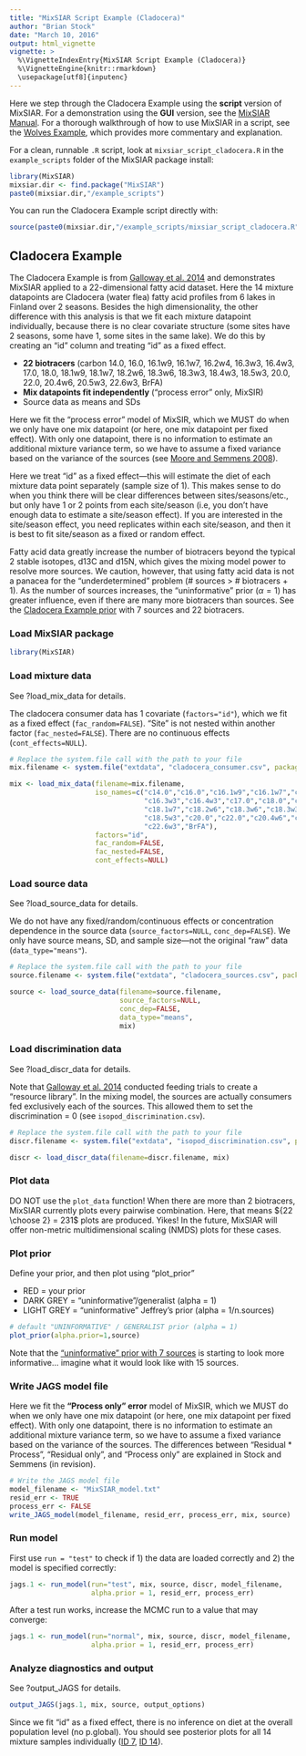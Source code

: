 ```yaml
---
title: "MixSIAR Script Example (Cladocera)"
author: "Brian Stock"
date: "March 10, 2016"
output: html_vignette
vignette: >
  %\VignetteIndexEntry{MixSIAR Script Example (Cladocera)}
  %\VignetteEngine{knitr::rmarkdown}
  \usepackage[utf8]{inputenc} 
---
```


Here we step through the Cladocera Example using the **script** version of MixSIAR. For a demonstration using the **GUI** version, see the [MixSIAR Manual](https://github.com/brianstock/MixSIAR/blob/master/inst/mixsiar_manual_3.1.pdf). For a thorough walkthrough of how to use MixSIAR in a script, see the [Wolves Example](http://htmlpreview.github.com/?https://github.com/brianstock/MixSIAR/blob/master/inst/doc/wolves_ex.html), which provides more commentary and explanation.

For a clean, runnable `.R` script, look at `mixsiar_script_cladocera.R` in the `example_scripts` folder of the MixSIAR package install:
```r
library(MixSIAR)
mixsiar.dir <- find.package("MixSIAR")
paste0(mixsiar.dir,"/example_scripts")
```

You can run the Cladocera Example script directly with:
```r
source(paste0(mixsiar.dir,"/example_scripts/mixsiar_script_cladocera.R"))
```

## Cladocera Example

The Cladocera Example is from [Galloway et al. 2014](http://onlinelibrary.wiley.com/doi/10.1111/fwb.12394/full) and demonstrates MixSIAR applied to a 22-dimensional fatty acid dataset. Here the 14 mixture datapoints are Cladocera (water flea) fatty acid profiles from 6 lakes in Finland over 2 seasons. Besides the high dimensionality, the other difference with this analysis is that we fit each mixture datapoint individually, because there is no clear covariate structure (some sites have 2 seasons, some have 1, some sites in the same lake). We do this by creating an "id" column and treating "id" as a fixed effect.

+ **22 biotracers** (carbon 14.0, 16.0, 16.1w9, 16.1w7, 16.2w4, 16.3w3, 16.4w3, 17.0, 18.0, 18.1w9, 18.1w7, 18.2w6, 18.3w6, 18.3w3, 18.4w3, 18.5w3, 20.0, 22.0, 20.4w6, 20.5w3, 22.6w3, BrFA)
+ **Mix datapoints fit independently** ("process error" only, MixSIR)
+ Source data as means and SDs

Here we fit the "process error" model of MixSIR, which we MUST do when we only have one mix datapoint (or here, one mix datapoint per fixed effect). With only one datapoint, there is no information to estimate an additional mixture variance term, so we have to assume a fixed variance based on the variance of the sources (see [Moore and Semmens 2008](http://onlinelibrary.wiley.com/doi/10.1111/j.1461-0248.2008.01163.x/full)).

Here we treat "id" as a fixed effect---this will estimate the diet of each mixture data point separately (sample size of 1). This makes sense to do when you think there will be clear differences between sites/seasons/etc., but only have 1 or 2 points from each site/season (i.e, you don’t have enough data to estimate a site/season effect). If you are interested in the site/season effect, you need replicates within each site/season, and then it is best to fit site/season as a fixed or random effect.

Fatty acid data greatly increase the number of biotracers beyond the typical 2 stable isotopes, d13C and d15N, which gives the mixing model power to resolve more sources. We caution, however, that using fatty acid data is not a panacea for the "underdetermined" problem (# sources > # biotracers + 1). As the number of sources increases, the "uninformative" prior $(\alpha=1)$ has greater influence, even if there are many more biotracers than sources. See the [Cladocera Example prior](https://github.com/brianstock/MixSIAR/blob/master/Manual/cladocera_prior_plot.pdf) with 7 sources and 22 biotracers.

### Load MixSIAR package

```r
library(MixSIAR)
```

### Load mixture data

See ?load_mix_data for details.

The cladocera consumer data has 1 covariate (`factors="id"`), which we fit as a fixed effect (`fac_random=FALSE`). "Site" is not nested within another factor (`fac_nested=FALSE`). There are no continuous effects (`cont_effects=NULL`).

```r
# Replace the system.file call with the path to your file
mix.filename <- system.file("extdata", "cladocera_consumer.csv", package = "MixSIAR")

mix <- load_mix_data(filename=mix.filename,
					 iso_names=c("c14.0","c16.0","c16.1w9","c16.1w7","c16.2w4",
					 	         "c16.3w3","c16.4w3","c17.0","c18.0","c18.1w9",
					 	         "c18.1w7","c18.2w6","c18.3w6","c18.3w3","c18.4w3",
					 	         "c18.5w3","c20.0","c22.0","c20.4w6","c20.5w3",
					 	         "c22.6w3","BrFA"),
					 factors="id",
					 fac_random=FALSE,
					 fac_nested=FALSE,
					 cont_effects=NULL)
```

### Load source data

See ?load_source_data for details.

We do not have any fixed/random/continuous effects or concentration dependence in the source data (`source_factors=NULL`, `conc_dep=FALSE`). We only have source means, SD, and sample size---not the original "raw" data (`data_type="means"`).

```r
# Replace the system.file call with the path to your file
source.filename <- system.file("extdata", "cladocera_sources.csv", package = "MixSIAR")

source <- load_source_data(filename=source.filename,
						   source_factors=NULL,
						   conc_dep=FALSE,
						   data_type="means",
						   mix)
```

### Load discrimination data

See ?load_discr_data for details.

Note that [Galloway et al. 2014](http://onlinelibrary.wiley.com/doi/10.1111/fwb.12394/full) conducted feeding trials to create a "resource library". In the mixing model, the sources are actually consumers fed exclusively each of the sources. This allowed them to set the discrimination = 0 (see `isopod_discrimination.csv`).

```r
# Replace the system.file call with the path to your file
discr.filename <- system.file("extdata", "isopod_discrimination.csv", package = "MixSIAR")

discr <- load_discr_data(filename=discr.filename, mix)
```

### Plot data

DO NOT use the `plot_data` function! When there are more than 2 biotracers, MixSIAR currently plots every pairwise combination. Here, that means ${22 \choose 2} = 231$ plots are produced. Yikes! In the future, MixSIAR will offer non-metric multidimensional scaling (NMDS) plots for these cases.

### Plot prior

Define your prior, and then plot using "plot_prior"

+ RED = your prior
+ DARK GREY = "uninformative"/generalist (alpha = 1)
+ LIGHT GREY = "uninformative" Jeffrey's prior (alpha = 1/n.sources)

```r
# default "UNINFORMATIVE" / GENERALIST prior (alpha = 1)
plot_prior(alpha.prior=1,source)
```

Note that the ["uninformative" prior with 7 sources](https://github.com/brianstock/MixSIAR/blob/master/Manual/cladocera_prior_plot.pdf) is starting to look more informative... imagine what it would look like with 15 sources.

### Write JAGS model file
    
Here we fit the **"Process only" error** model of MixSIR, which we MUST do when we only have one mix datapoint (or here, one mix datapoint per fixed effect). With only one datapoint, there is no information to estimate an additional mixture variance term, so we have to assume a fixed variance based on the variance of the sources. The differences between "Residual * Process", "Residual only", and "Process only" are explained in Stock and Semmens (in revision).

```r
# Write the JAGS model file
model_filename <- "MixSIAR_model.txt"
resid_err <- TRUE
process_err <- FALSE
write_JAGS_model(model_filename, resid_err, process_err, mix, source)
```

### Run model

First use `run = "test"` to check if 1) the data are loaded correctly and 2) the model is specified correctly:
```r
jags.1 <- run_model(run="test", mix, source, discr, model_filename, 
                    alpha.prior = 1, resid_err, process_err)
```

After a test run works, increase the MCMC run to a value that may converge:
```r
jags.1 <- run_model(run="normal", mix, source, discr, model_filename,
                    alpha.prior = 1, resid_err, process_err)
```

### Analyze diagnostics and output

See ?output_JAGS for details.

```r
output_JAGS(jags.1, mix, source, output_options)
```

Since we fit "id" as a fixed effect, there is no inference on diet at the overall population level (no p.global). You should see posterior plots for all 14 mixture samples individually ([ID 7](https://github.com/brianstock/MixSIAR/blob/master/Manual/cladocera_posterior_density_diet_p_id%207.pdf), [ID 14](https://github.com/brianstock/MixSIAR/blob/master/Manual/cladocera_posterior_density_diet_p_id%2014.pdf)).
